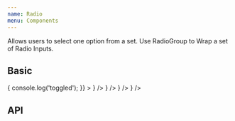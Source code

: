 ```yaml
---
name: Radio
menu: Components
---
```



Allows users to select one option from a set. Use RadioGroup to Wrap a set of Radio Inputs.

## Basic

<Playground>
  <RadioGroup
    name="Name"
    selectedValue="red"
    defaultFocusedRadio={0}
    onChange={() => {
      console.log('toggled');
    }}
  >
    <FormControlLabel label="Orange" control={<Radio value="orange" />} />
    <FormControlLabel label="Green" control={<Radio value="green" />} />
    <FormControlLabel label="Red" control={<Radio value="red" />} />
    <FormControlLabel label="Blue" control={<Radio value="blue" />} />
  </RadioGroup>
</Playground>

## API

<PropsTable of={RadioGroup} />
<PropsTable of={Radio} />
